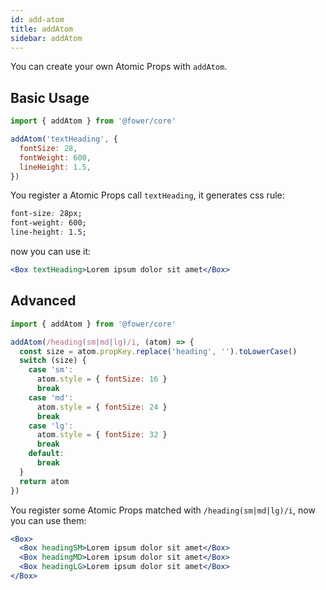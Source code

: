 ```yaml
---
id: add-atom
title: addAtom
sidebar: addAtom
---
```


You can create your own Atomic Props with `addAtom`.

## Basic Usage

```js
import { addAtom } from '@fower/core'

addAtom('textHeading', {
  fontSize: 28,
  fontWeight: 600,
  lineHeight: 1.5,
})
```

You register a Atomic Props call `textHeading`, it generates css rule:

```css
font-size: 28px;
font-weight: 600;
line-height: 1.5;
```

now you can use it:

```jsx live
<Box textHeading>Lorem ipsum dolor sit amet</Box>
```

## Advanced

```js
import { addAtom } from '@fower/core'

addAtom(/heading(sm|md|lg)/i, (atom) => {
  const size = atom.propKey.replace('heading', '').toLowerCase()
  switch (size) {
    case 'sm':
      atom.style = { fontSize: 16 }
      break
    case 'md':
      atom.style = { fontSize: 24 }
      break
    case 'lg':
      atom.style = { fontSize: 32 }
      break
    default:
      break
  }
  return atom
})
```

You register some Atomic Props matched with `/heading(sm|md|lg)/i`, now you can use them:

```jsx live
<Box>
  <Box headingSM>Lorem ipsum dolor sit amet</Box>
  <Box headingMD>Lorem ipsum dolor sit amet</Box>
  <Box headingLG>Lorem ipsum dolor sit amet</Box>
</Box>
```

